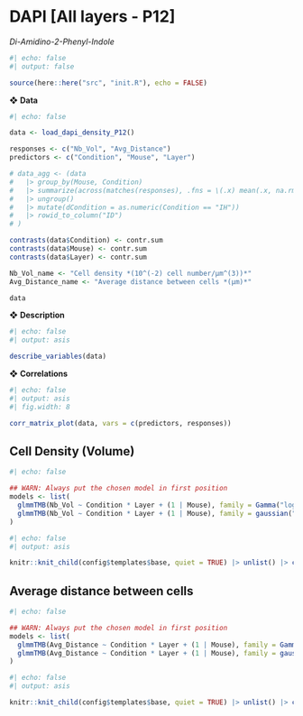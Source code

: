 # DAPI [All layers - P12]

*Di-Amidino-2-Phenyl-Indole*

```r
#| echo: false
#| output: false

source(here::here("src", "init.R"), echo = FALSE)
```

❖ **Data**

```r
#| echo: false

data <- load_dapi_density_P12()

responses <- c("Nb_Vol", "Avg_Distance")
predictors <- c("Condition", "Mouse", "Layer")

# data_agg <- (data
#   |> group_by(Mouse, Condition) 
#   |> summarize(across(matches(responses), .fns = \(.x) mean(.x, na.rm = T))) 
#   |> ungroup() 
#   |> mutate(dCondition = as.numeric(Condition == "IH")) 
#   |> rowid_to_column("ID")
# )

contrasts(data$Condition) <- contr.sum
contrasts(data$Mouse) <- contr.sum
contrasts(data$Layer) <- contr.sum

Nb_Vol_name <- "Cell density *(10^(-2) cell number/μm^(3))*"
Avg_Distance_name <- "Average distance between cells *(μm)*"

data
```

❖ **Description**

```r
#| echo: false
#| output: asis

describe_variables(data)
```

❖ **Correlations**

```r
#| echo: false
#| output: asis
#| fig.width: 8

corr_matrix_plot(data, vars = c(predictors, responses))
```


## Cell Density (Volume)

```r
#| echo: false

## WARN: Always put the chosen model in first position
models <- list(
  glmmTMB(Nb_Vol ~ Condition * Layer + (1 | Mouse), family = Gamma("log"), data = data, REML = TRUE), 
  glmmTMB(Nb_Vol ~ Condition * Layer + (1 | Mouse), family = gaussian("log"), data = data, REML = TRUE)
)
```

```r
#| echo: false
#| output: asis

knitr::knit_child(config$templates$base, quiet = TRUE) |> unlist() |> cat(sep = '\n')
```


## Average distance between cells

```r
#| echo: false

## WARN: Always put the chosen model in first position
models <- list(
  glmmTMB(Avg_Distance ~ Condition * Layer + (1 | Mouse), family = Gamma("log"), data = data, REML = TRUE), 
  glmmTMB(Avg_Distance ~ Condition * Layer + (1 | Mouse), family = gaussian("log"), data = data, REML = TRUE)
)
```

```r
#| echo: false
#| output: asis

knitr::knit_child(config$templates$base, quiet = TRUE) |> unlist() |> cat(sep = '\n')
```